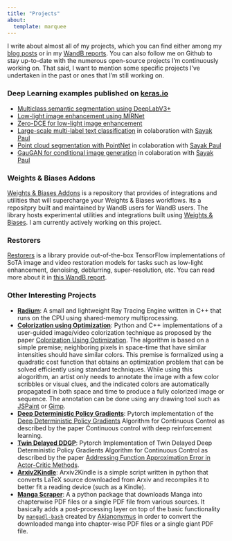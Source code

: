 ```yaml
---
title: "Projects"
about:
  template: marquee
---
```


I write about almost all of my projects, which you can find either among my [blog posts](posts.html) or in my [WandB reports](wandb_reports.html).
You can also follow me on Github to stay up-to-date with the numerous open-source projects I'm continuously working on. That said, I want to
mention some specific projects I've undertaken in the past or ones that I'm still working on.

### Deep Learning examples published on [keras.io](https://keras.io/)

* [Multiclass semantic segmentation using DeepLabV3+](https://keras.io/examples/vision/deeplabv3_plus/)
* [Low-light image enhancement using MIRNet](https://keras.io/examples/vision/mirnet/)
* [Zero-DCE for low-light image enhancement](https://keras.io/examples/vision/zero_dce/)
* [Large-scale multi-label text classification](https://keras.io/examples/nlp/multi_label_classification/) in colaboration with [Sayak Paul](https://twitter.com/RisingSayak)
* [Point cloud segmentation with PointNet](https://keras.io/examples/vision/pointnet_segmentation/) in colaboration with [Sayak Paul](https://twitter.com/RisingSayak)
* [GauGAN for conditional image generation](https://keras.io/examples/generative/gaugan/) in colaboration with [Sayak Paul](https://twitter.com/RisingSayak)

### Weights & Biases Addons

[Weights & Biases Addons]((https://github.com/soumik12345/wandb-addons)) is a repository that provides of integrations and utilities that will supercharge your Weights & Biases workflows.
Its a repositpry built and maintained by WandB users for WandB users. The library hosts experimental utilities and integrations built using 
[Weights & Biases](https://wandb.ai/site). I am currently actively working on this project.

### Restorers

[Restorers]((https://github.com/TrystAI/restorers)) is a library provide out-of-the-box TensorFlow implementations of SoTA image and video restoration
models for tasks such as low-light enhancement, denoising, deblurring, super-resolution, etc. You can read more about it in
[this WandB report](wandb.me/low-light).

### Other Interesting Projects

* [**Radium**](https://github.com/soumik12345/radium): A small and lightweight Ray Tracing Engine written in C++ that runs on the CPU using shared-memory multiprocessing.
* [**Colorization using Optimization**](https://github.com/soumik12345/colorization-using-optimization): Python and C++ implementations of a user-guided image/video colorization technique as proposed by the paper [Colorization Using Optimization](https://dl.acm.org/doi/10.1145/1015706.1015780). The algorithm is based on a simple premise; neighboring pixels in space-time that have similar intensities should have similar colors. This premise is formalized using a quadratic cost function that obtains an optimization problem that can be solved efficiently using standard techniques. While using this alogorithm, an artist only needs to annotate the image with a few color scribbles or visual clues, and the indicated colors are automatically propagated in both space and time to produce a fully colorized image or sequence. The annotation can be done using any drawing tool such as [JSPaint](https://jspaint.app/) or [Gimp](https://www.gimp.org/).
* [**Deep Deterministic Policy Gradients**](https://github.com/soumik12345/DDPG): Pytorch implementation of the [Deep Deterministic Policy Gradients](https://arxiv.org/abs/1509.02971) Algorithm for Continuous Control as described by the paper Continuous control with deep reinforcement learning.
* [**Twin Delayed DDGP**](https://github.com/soumik12345/Twin-Delayed-DDPG): Pytorch Implementation of Twin Delayed Deep Deterministic Policy Gradients Algorithm for Continuous Control as described by the paper [Addressing Function Approximation Error in Actor-Critic Methods](https://arxiv.org/abs/1802.09477).
* [**Arxiv2Kindle**](https://github.com/soumik12345/Arxiv2Kindle): Arxiv2Kindle is a simple script written in python that converts LaTeX source downloaded from Arxiv and recompiles it to better fit a reading device (such as a Kindle).
* [**Manga Scraper**](https://github.com/soumik12345/Manga-Scraper): A a python package that downloads Manga into chapterwise PDF files or a single PDF file from various sources. It basically adds a post-processing layer on top of the basic functionality by [`mangadl-bash`](https://github.com/Akianonymus/mangadl-bash) created by [Akianonymus](https://github.com/Akianonymus) in order to convert the downloaded manga into chapter-wise PDF files or a single giant PDF file.